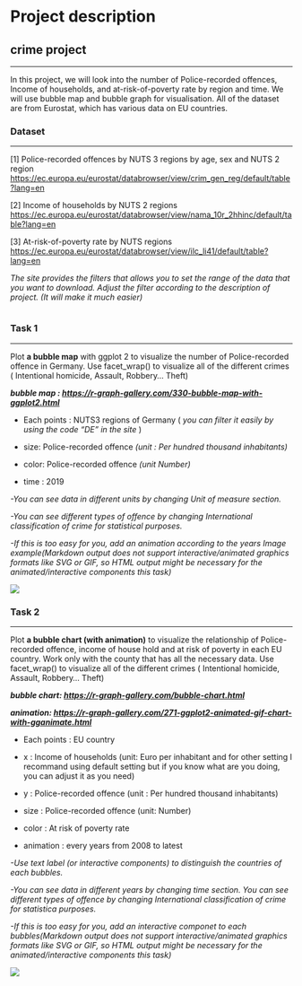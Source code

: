 # Project description

## crime project

------------------------------------------------------------------------

In this project, we will look into the number of Police-recorded offences, Income of households, and at-risk-of-poverty rate by region and time. We will use bubble map and bubble graph for visualisation. All of the dataset are from Eurostat, which has various data on EU countries.

### Dataset

------------------------------------------------------------------------

[1] Police-recorded offences by NUTS 3 regions by age, sex and NUTS 2 region <https://ec.europa.eu/eurostat/databrowser/view/crim_gen_reg/default/table?lang=en>

[2] Income of households by NUTS 2 regions <https://ec.europa.eu/eurostat/databrowser/view/nama_10r_2hhinc/default/table?lang=en>

[3] At-risk-of-poverty rate by NUTS regions <https://ec.europa.eu/eurostat/databrowser/view/ilc_li41/default/table?lang=en>

*The site provides the filters that allows you to set the range of the data that you want to download. Adjust the filter according to the description of project. (It will make it much easier)*

![]()![]()

### Task 1

------------------------------------------------------------------------

Plot **a bubble map** with ggplot 2 to visualize the number of Police-recorded offence in Germany. Use facet_wrap() to visualize all of the different crimes ( Intentional homicide, Assault, Robbery... Theft)

***bubble map : <https://r-graph-gallery.com/330-bubble-map-with-ggplot2.html>***

-   Each points : NUTS3 regions of Germany ( *you can filter it easily by using the code "DE" in the site* )

-   size: Police-recorded offence *(unit : Per hundred thousand inhabitants)*

-   color: Police-recorded offence *(unit Number)*

-   time : 2019

*-You can see data in different units by changing Unit of measure section.*

*-You can see different types of offence by changing International classification of crime for statistical purposes.*

*-If this is too easy for you, add an animation according to the years Image example(Markdown output does not support interactive/animated graphics formats like SVG or GIF, so HTML output might be necessary for the animated/interactive components this task)*

![](images/bubble-map.png)

### Task 2

------------------------------------------------------------------------

Plot **a bubble chart (with animation)** to visualize the relationship of Police-recorded offence, income of house hold and at risk of poverty in each EU country. Work only with the county that has all the necessary data. Use facet_wrap() to visualize all of the different crimes ( Intentional homicide, Assault, Robbery... Theft)

***bubble chart: <https://r-graph-gallery.com/bubble-chart.html>***

***animation: <https://r-graph-gallery.com/271-ggplot2-animated-gif-chart-with-gganimate.html>***

-   Each points : EU country

-   x : Income of households (unit: Euro per inhabitant and for other setting I recommand using default setting but if you know what are you doing, you can adjust it as you need)

-   y : Police-recorded offence (unit : Per hundred thousand inhabitants)

-   size : Police-recorded offence (unit: Number)

-   color : At risk of poverty rate

-   animation : every years from 2008 to latest

*-Use text label (or interactive components) to distinguish the countries of each bubbles.*

*-You can see data in different years by changing time section. You can see different types of offence by changing International classification of crime for statistica purposes.*

*-If this is too easy for you, add an interactive componet to each bubbles(Markdown output does not support interactive/animated graphics formats like SVG or GIF, so HTML output might be necessary for the animated/interactive components this task)*

![](images/thecode2-1.png)
